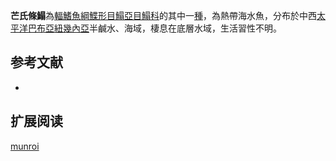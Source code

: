 {{Speciesbox
| name = 芒氏條鰨
| status = NE
| status_system = IUCN3.1
| image = 
| image_width = 250px
| genus = Zebrias
| species = munroi
| authority = [[Whitley|Whitley]], [[1966|1966]]
| synonyms = *''Strabozebrias munroi,Whitley, 1966''
}}

'''芒氏條鰨'''為[[輻鰭魚綱|輻鰭魚綱]][[鰈形目|鰈形目]][[鰨亞目|鰨亞目]][[鰨科|鰨科]]的其中一[[種|種]]，為熱帶海水魚，分布於中西[[太平洋|太平洋]][[巴布亞紐幾內亞|巴布亞紐幾內亞]]半鹹水、海域，棲息在底層水域，生活習性不明。
==参考文献==
*{{FishBase_species|genus=Zebrias|species=munroi|year=2014|month=4}}

== 扩展阅读 ==
{{refbegin}}
{{wikispecies-inline|Zebrias munroi|芒氏條鰨}}
{{refend}}
{{Taxonbar|from=Q2683428}}

[[Category:條鰨屬|munroi]]


{{魚類小作品}}